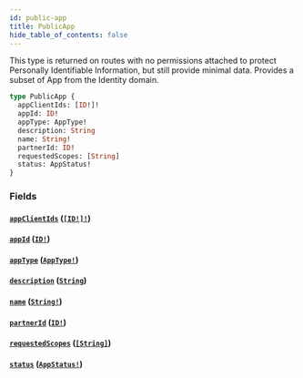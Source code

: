 ```yaml
---
id: public-app
title: PublicApp
hide_table_of_contents: false
---
```



This type is returned on routes with no permissions attached to protect
Personally Identifiable Information, but still provide minimal data.
Provides a subset of App from the Identity domain.

```graphql
type PublicApp {
  appClientIds: [ID!]!
  appId: ID!
  appType: AppType!
  description: String
  name: String!
  partnerId: ID!
  requestedScopes: [String]
  status: AppStatus!
}
```


### Fields

#### [`appClientIds`](#) ([`[ID!]!`](/demand/api/graphql-admin/reference/scalars/id))




#### [`appId`](#) ([`ID!`](/demand/api/graphql-admin/reference/scalars/id))




#### [`appType`](#) ([`AppType!`](/demand/api/graphql-admin/reference/enums/app-type))




#### [`description`](#) ([`String`](/demand/api/graphql-admin/reference/scalars/string))




#### [`name`](#) ([`String!`](/demand/api/graphql-admin/reference/scalars/string))




#### [`partnerId`](#) ([`ID!`](/demand/api/graphql-admin/reference/scalars/id))




#### [`requestedScopes`](#) ([`[String]`](/demand/api/graphql-admin/reference/scalars/string))




#### [`status`](#) ([`AppStatus!`](/demand/api/graphql-admin/reference/enums/app-status))






